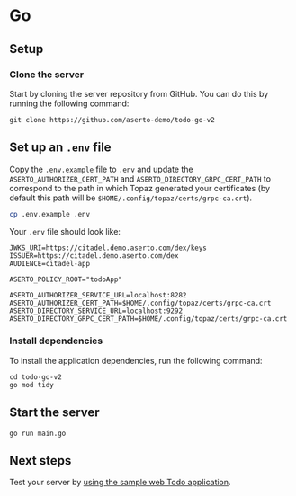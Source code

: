 # Go

## Setup

### Clone the server
Start by cloning the server repository from GitHub. You can do this by running the following command:
```
git clone https://github.com/aserto-demo/todo-go-v2
```

## Set up an `.env` file
Copy the `.env.example` file to `.env` and update the `ASERTO_AUTHORIZER_CERT_PATH` and `ASERTO_DIRECTORY_GRPC_CERT_PATH` to correspond to the path in which Topaz generated your certificates (by default this path will be `$HOME/.config/topaz/certs/grpc-ca.crt`).

```bash
cp .env.example .env
```

Your `.env` file should look like:

```
JWKS_URI=https://citadel.demo.aserto.com/dex/keys
ISSUER=https://citadel.demo.aserto.com/dex
AUDIENCE=citadel-app

ASERTO_POLICY_ROOT="todoApp"

ASERTO_AUTHORIZER_SERVICE_URL=localhost:8282
ASERTO_AUTHORIZER_CERT_PATH=$HOME/.config/topaz/certs/grpc-ca.crt
ASERTO_DIRECTORY_SERVICE_URL=localhost:9292
ASERTO_DIRECTORY_GRPC_CERT_PATH=$HOME/.config/topaz/certs/grpc-ca.crt
```

### Install dependencies
To install the application dependencies, run the following command:
```
cd todo-go-v2
go mod tidy
```

## Start the server
```
go run main.go
```
## Next steps
Test your server by [using the sample web Todo application](/docs/getting-started/samples/test-application).
